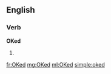 ==English==

===Verb===
'''OKed'''

# {{past of|[[OK]]}}

[[fr:OKed]]
[[mg:OKed]]
[[ml:OKed]]
[[simple:oked]]